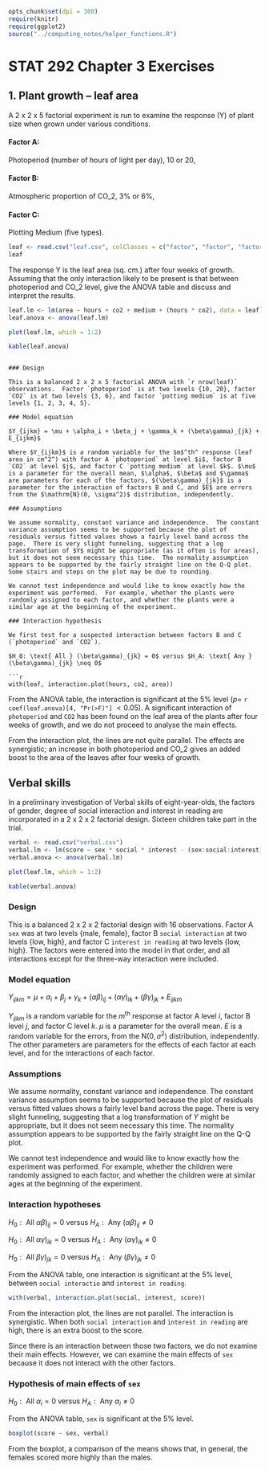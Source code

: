 ```r
opts_chunk$set(dpi = 300)
require(knitr)
require(ggplot2)
source("../computing_notes/helper_functions.R")
```
# STAT 292 Chapter 3 Exercises

## 1. Plant growth -- leaf area

A 2 x 2 x 5 factorial experiment is run to examine the response (Y) of plant size when grown under various conditions.

#### Factor A:

Photoperiod (number of hours of light per day), 10 or 20,

#### Factor B:

Atmospheric proportion of CO_2, 3% or 6%,

#### Factor C:

Plotting Medium (five types).

```r
leaf <- read.csv("leaf.csv", colClasses = c("factor", "factor", "factor", "numeric"))
leaf
```

The response Y is the leaf area (sq. cm.) after four weeks of growth.  Assuming that the only interaction likely to be present is that between photoperiod and CO_2 level, give the ANOVA table and discuss and interpret the results.

```r
leaf.lm <- lm(area ~ hours + co2 + medium + (hours * co2), data = leaf)
leaf.anova <- anova(leaf.lm)

plot(leaf.lm, which = 1:2)
```

```r
kable(leaf.anova)
```
```

### Design

This is a balanced 2 x 2 x 5 factorial ANOVA with `r nrow(leaf)` observations.  Factor `photoperiod` is at two levels {10, 20}, factor `CO2` is at two levels {3, 6}, and factor `potting medium` is at five levels {1, 2, 3, 4, 5}.

### Model equation

$Y_{ijkm} = \mu + \alpha_i + \beta_j + \gamma_k + (\beta\gamma)_{jk} + E_{ijkm}$

Where $Y_{ijkm}$ is a random variable for the $m$^th^ response (leaf area in cm^2^) with factor A `photoperiod` at level $i$, factor B `CO2` at level $j$, and factor C `potting medium` at level $k$. $\mu$ is a parameter for the overall mean, $\alpha$, $\beta$ and $\gamma$ are parameters for each of the factors, $(\beta\gamma)_{jk}$ is a parameter for the interaction of factors B and C, and $E$ are errors from the $\mathrm{N}(0, \sigma^2)$ distribution, independently.

### Assumptions

We assume normality, constant variance and independence.  The constant variance assumption seems to be supported because the plot of residuals versus fitted values shows a fairly level band across the page.  There is very slight funneling, suggesting that a log transformation of $Y$ might be appropriate (as it often is for areas), but it does not seem necessary this time.  The normality assumption appears to be supported by the fairly straight line on the Q-Q plot.  Some stairs and steps on the plot may be due to rounding.

We cannot test independence and would like to know exactly how the experiment was performed.  For example, whether the plants were randomly assigned to each factor, and whether the plants were a similar age at the beginning of the experiment.

### Interaction hypothesis

We first test for a suspected interaction between factors B and C (`photoperiod` and `CO2`).

$H_0: \text{ All } (\beta\gamma)_{jk} = 0$ versus $H_A: \text{ Any } (\beta\gamma)_{jk} \neq 0$ 

```r
with(leaf, interaction.plot(hours, co2, area))
```

From the ANOVA table, the interaction is significant at the 5% level ($p =$ `r coef(leaf.anova)[4, "Pr(>F)"]` $< 0.05$).  A significant interaction of `photoperiod` and `CO2` has been found on the leaf area of the plants after four weeks of growth, and we do not proceed to analyse the main effects.

From the interaction plot, the lines are not quite parallel. The effects are synergistic; an increase in both photoperiod and CO_2 gives an added boost to the area of the leaves after four weeks of growth.

## Verbal skills

In a preliminary investigation of Verbal skills of eight-year-olds, the factors of gender, degree of social interaction and interest in reading are incorporated in a 2 x 2 x 2 factorial design.  Sixteen children take part in the trial.

```r
verbal <- read.csv("verbal.csv")
verbal.lm <- lm(score ~ sex * social * interest - (sex:social:interest), data = verbal)
verbal.anova <- anova(verbal.lm)

plot(leaf.lm, which = 1:2)
```

```r
kable(verbal.anova)
```

### Design

This is a balanced 2 x 2 x 2 factorial design with 16 observations. Factor A `sex` was at two levels {male, female}, factor B `social interaction` at two levels {low, high}, and factor C `interest in reading` at two levels {low, high}.  The factors were entered into the model in that order, and all interactions except for the three-way interaction were included.

### Model equation

$Y_{ijkm} = \mu + \alpha_i + \beta_j + \gamma_k + (\alpha\beta)_{ij} + (\alpha\gamma)_{ik} + (\beta\gamma)_{jk} + E_{ijkm}$

$Y_{ijkm}$ is a random variable for the $m$^th^ response at factor A level $i$, factor B level $j$, and factor C level $k$.  $\mu$ is a parameter for the overall mean.  $E$ is a random variable for the errors, from the $\mathrm{N}(0, \sigma^2)$ distribution, independently.  The other parameters are parameters for the effects of each factor at each level, and for the interactions of each factor.

### Assumptions

We assume normality, constant variance and independence.  The constant variance assumption seems to be supported because the plot of residuals versus fitted values shows a fairly level band across the page.  There is very slight funneling, suggesting that a log transformation of $Y$ might be appropriate, but it does not seem necessary this time.  The normality assumption appears to be supported by the fairly straight line on the Q-Q plot.

We cannot test independence and would like to know exactly how the experiment was performed.  For example, whether the children were randomly assigned to each factor, and whether the children were at similar ages at the beginning of the experiment.

### Interaction hypotheses

$H_0: \text{ All } \alpha\beta)_{ij} = 0$ versus $H_A: \text{ Any } (\alpha\beta)_{ij} \neq 0$

$H_0: \text{ All } \alpha\gamma)_{ik} = 0$ versus $H_A: \text{ Any } (\alpha\gamma)_{ik} \neq 0$

$H_0: \text{ All } \beta\gamma)_{jk} = 0$ versus $H_A: \text{ Any } (\beta\gamma)_{jk} \neq 0$

From the ANOVA table, one interaction is significant at the 5% level, between `social interactio` and `interest in reading`.

```r
with(verbal, interaction.plot(social, interest, score))
```

From the interaction plot, the lines are not parallel.  The interaction is synergistic.  When both `social interaction` and `interest in reading` are high, there is an extra boost to the score.

Since there is an interaction between those two factors, we do not examine their main effects.  However, we can examine the main effects of `sex` because it does not interact with the other factors.

### Hypothesis of main effects of `sex`

$H_0: \text{ All } \alpha_i = 0$ versus $H_A: \text{ Any } \alpha_i \neq 0$

From the ANOVA table, `sex` is significant at the 5% level.

```r
boxplot(score ~ sex, verbal)
```

From the boxplot, a comparison of the means shows that, in general, the females scored more highly than the males.

